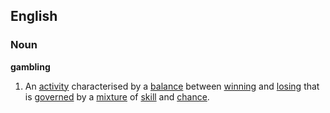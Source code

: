 ==English==
===Noun===
'''gambling'''
# An [[activity]] characterised by a [[balance]] between [[win]]ning and [[lose|losing]] that is [[govern]]ed by a [[mixture]] of [[skill]] and [[chance]].